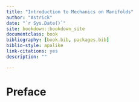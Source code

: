 ```yaml
---
title: "Introduction to Mechanics on Manifolds"
author: "Astrick"
date: "`r Sys.Date()`"
site: bookdown::bookdown_site
documentclass: book
bibliography: [book.bib, packages.bib]
biblio-style: apalike
link-citations: yes
description: ""

---
```






<!-- latex macros-->
\newcommand{\abs}[1]{\lvert{#1}\rvert}
\newcommand{\as}{\mathop{\mathrm{as}}}
\newcommand{\supp}{\mathop{\mathrm{supp}}}
\newcommand{\par}[1]{\left({#1}\right)}
\newcommand{\case}[1]{\begin{cases} #1 \end{cases}}
\newcommand{\inv}[1]{{#1}^{-1}}
\newcommand{\dpartial}[2]{\frac{\partial {#1}}{\partial {#2}}}
\renewcommand{\angle}[1]{\langle{#1}\rangle}


# Preface {-}
